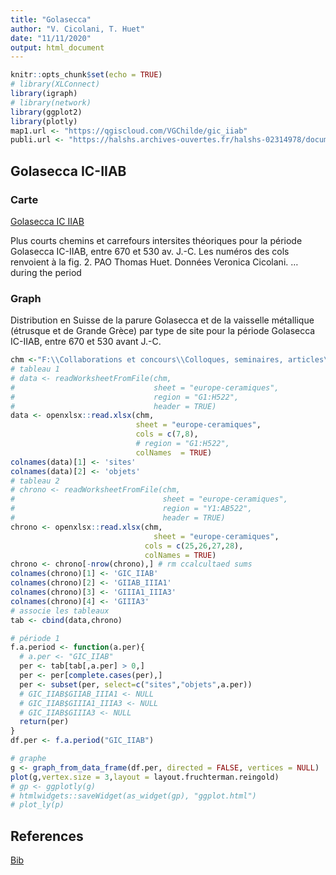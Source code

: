 ```yaml
---
title: "Golasecca"
author: "V. Cicolani, T. Huet"
date: "11/11/2020"
output: html_document
---
```


```r
knitr::opts_chunk$set(echo = TRUE)
# library(XLConnect)
library(igraph)
# library(network)
library(ggplot2)
library(plotly)
map1.url <- "https://qgiscloud.com/VGChilde/gic_iiab"
publi.url <- "https://halshs.archives-ouvertes.fr/halshs-02314978/document"
```

## Golasecca IC-IIAB

### Carte

[Golasecca IC IIAB](https://qgiscloud.com/VGChilde/gic_iiab) 

Plus courts chemins et carrefours intersites théoriques pour la
période Golasecca IC-IIAB, entre 670 et 530 av. J.-C.
Les numéros des cols renvoient à la fig. 2.
PAO Thomas Huet. Données Veronica Cicolani.
... during the period 

### Graph

Distribution en Suisse de la parure Golasecca et de la vaisselle
métallique (étrusque et de Grande Grèce) par type de site pour la période
Golasecca IC-IIAB, entre 670 et 530 avant J.-C.

```r
chm <-"F:\\Collaborations et concours\\Colloques, seminaires, articles\\170427 CTHS\\data_12.xlsx"
# tableau 1
# data <- readWorksheetFromFile(chm,
#                               sheet = "europe-ceramiques",
#                               region = "G1:H522",
#                               header = TRUE)
data <- openxlsx::read.xlsx(chm,
                            sheet = "europe-ceramiques",
                            cols = c(7,8),
                            # region = "G1:H522",
                            colNames  = TRUE)
colnames(data)[1] <- 'sites'
colnames(data)[2] <- 'objets'
# tableau 2
# chrono <- readWorksheetFromFile(chm,
#                                 sheet = "europe-ceramiques",
#                                 region = "Y1:AB522",
#                                 header = TRUE)
chrono <- openxlsx::read.xlsx(chm,
                                sheet = "europe-ceramiques",
                              cols = c(25,26,27,28),
                              colNames = TRUE)
chrono <- chrono[-nrow(chrono),] # rm ccalcultaed sums
colnames(chrono)[1] <- 'GIC_IIAB'
colnames(chrono)[2] <- 'GIIAB_IIIA1'
colnames(chrono)[3] <- 'GIIIA1_IIIA3'
colnames(chrono)[4] <- 'GIIIA3'
# associe les tableaux
tab <- cbind(data,chrono) 

# période 1
f.a.period <- function(a.per){
  # a.per <- "GIC_IIAB"
  per <- tab[tab[,a.per] > 0,]
  per <- per[complete.cases(per),]
  per <- subset(per, select=c("sites","objets",a.per))
  # GIC_IIAB$GIIAB_IIIA1 <- NULL
  # GIC_IIAB$GIIIA1_IIIA3 <- NULL
  # GIC_IIAB$GIIIA3 <- NULL
  return(per)
}
df.per <- f.a.period("GIC_IIAB")

# graphe
g <- graph_from_data_frame(df.per, directed = FALSE, vertices = NULL)
plot(g,vertex.size = 3,layout = layout.fruchterman.reingold)
# gp <- ggplotly(g)
# htmlwidgets::saveWidget(as_widget(gp), "ggplot.html")
# plot_ly(p)
```

## References

[Bib](https://halshs.archives-ouvertes.fr/halshs-02314978/document)
